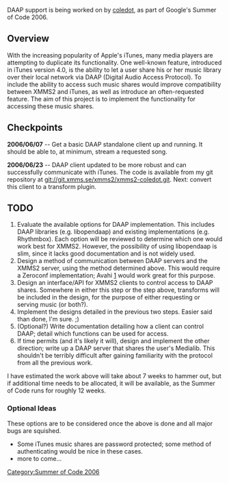 DAAP support is being worked on by [[User:Coledot|coledot]], as part of Google's Summer of Code 2006.

== Overview ==

With the increasing popularity of Apple's iTunes, many media players are attempting to duplicate its functionality. One well-known feature, introduced in iTunes version 4.0, is the ability to let a user share his or her music library over their local network via DAAP (Digital Audio Access Protocol). To include the ability to access such music shares would improve compatibility between XMMS2 and iTunes, as well as introduce an often-requested feature. The aim of this project is to implement the functionality for accessing these music shares.

== Checkpoints ==

'''2006/06/07''' -- Get a basic DAAP standalone client up and running. It should be able to, at minimum, stream a requested song.

'''2006/06/23''' -- DAAP client updated to be more robust and can successfully communicate with iTunes. The code is available from my git repository at git://git.xmms.se/xmms2/xmms2-coledot.git. Next: convert this client to a transform plugin.

== TODO ==

#Evaluate the available options for DAAP implementation. This includes DAAP libraries (e.g. libopendaap) and existing implementations (e.g. Rhythmbox). Each option will be reviewed to determine which one would work best for XMMS2. However, the possibility of using libopendaap is slim, since it lacks good documentation and is not widely used.
#Design a method of communication between DAAP servers and the XMMS2 server, using the method determined above. This would require a Zeroconf implementation; Avahi [http://avahi.org/] would work great for this purpose.
#Design an interface/API for XMMS2 clients to control access to DAAP shares. Somewhere in either this step or the step above, transforms will be included in the design, for the purpose of either requesting or serving music (or both?).
#Implement the designs detailed in the previous two steps. Easier said than done, I'm sure. ;)
#(Optional?) Write documentation detailing how a client can control DAAP; detail which functions can be used for access.
#If time permits (and it's likely it will), design and implement the other direction; write up a DAAP server that shares the user's Medialib. This shouldn't be terribly difficult after gaining familiarity with the protocol from all the previous work.

I have estimated the work above will take about 7 weeks to hammer out, but if additional time needs to be allocated, it will be available, as the Summer of Code runs for roughly 12 weeks.


===Optional Ideas===
These options are to be considered once the above is done and all major bugs are squished.
*Some iTunes music shares are password protected; some method of authenticating would be nice in these cases.
*more to come...

[[Category:Summer of Code 2006]]